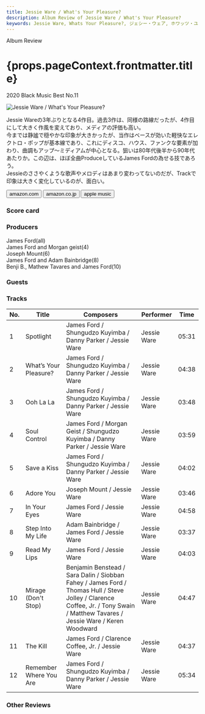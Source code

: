 ```yaml
---
title: Jessie Ware / What's Your Pleasure?
description: Album Review of Jessie Ware / What's Your Pleasure?
keywords: Jessie Ware, Whats Your Pleasure?, ジェシー・ウェア, ホワッツ・ユア・プレジャー?
---
```






<p className="largeP">Album Review</p>
<h1 className="h1--no--margin">{props.pageContext.frontmatter.title}</h1>
<p className="largeP">
  <Link to="/best50/2020/">2020 Black Music Best No.11</Link>
</p>

<Row  className="image-card-group">
	<Column colMd={3} colLg={4} noGutterMdLeft="">
       <ImageCard>

![Jessie Ware / What's Your Pleasure?](../../images/cd/jessieware4L.jpg)

</ImageCard>
	</Column>
	<Column colMd={4} colLg={8} noGutterMdLeft="">
	<p>
	Jessie Wareの3年ぶりとなる4作目。過去3作は、同様の路線だったが、4作目にして大きく作風を変えており、メディアの評価も高い。
	<br/>今までは静謐で穏やかな印象が大きかったが、当作はベースが効いた軽快なエレクトロ・ポップが基本線であり、これにディスコ、ハウス、ファンクな要素が加わり、曲調もアップ～ミディアムが中心となる。狙いは80年代後半から90年代あたりか。この辺は、ほぼ全曲ProduceしているJames Fordの為せる技であろう。
	<br/>Jessieのささやくような歌声やメロディはあまり変わってないのだが、Trackで印象は大きく変化しているのが、面白い。
	</p>
	<div>
	  <Button className="button-right-mergin"  href="https://amzn.to/3nVIiNR" renderIcon={ArrowUpRight} size='sm' kind='primary'>
      amazon.com
    </Button>
    <Button className="button-right-mergin"  href="https://amzn.to/3aMbcwd" renderIcon={ArrowUpRight} size='sm' kind='secondary'>
      amazon.co.jp
    </Button>
		<Button className="button-right-mergin"  href="https://apple.co/3aOgRSj" renderIcon={ArrowUpRight} size='sm' kind='tertiary'>
      apple music
    </Button>
	</div>
	</Column>
</Row>
<Row >
	<Column colMd={4} colLg={4} noGutterMdLeft="">
<div>
  <h3>Score card</h3>
	<SliderJS1 value="5" />
  <SliderJS2 value="1" />
	<SliderJS3 value="1" />
  <SliderJS4 value="9" />
</div>
</Column>
<Column colMd={8} colLg={8} noGutterMdLeft="">
<div>
<h3>Producers</h3>
<p>
	James Ford(all)
	<br/>James Ford and Morgan geist(4)
	<br/>Joseph Mount(6)
	<br/>James Ford and Adam Bainbridge(8)
	<br/>Benji B., Mathew Tavares and James Ford(10)
</p>
<h3>Guests</h3>
<p>
</p>
</div>
</Column>
</Row>

<h3>Tracks</h3>

| No. | Title                  | Composers                                                                                                                                                                     | Performer   | Time  |
| --- | ---------------------- | ----------------------------------------------------------------------------------------------------------------------------------------------------------------------------- | ----------- | ----- |
| 1   | Spotlight              | James Ford / Shungudzo Kuyimba / Danny Parker / Jessie Ware                                                                                                                   | Jessie Ware | 05:31 |
| 2   | What’s Your Pleasure?  | James Ford / Shungudzo Kuyimba / Danny Parker / Jessie Ware                                                                                                                   | Jessie Ware | 04:38 |
| 3   | Ooh La La              | James Ford / Shungudzo Kuyimba / Danny Parker / Jessie Ware                                                                                                                   | Jessie Ware | 03:48 |
| 4   | Soul Control           | James Ford / Morgan Geist / Shungudzo Kuyimba / Danny Parker / Jessie Ware                                                                                                    | Jessie Ware | 03:59 |
| 5   | Save a Kiss            | James Ford / Shungudzo Kuyimba / Danny Parker / Jessie Ware                                                                                                                   | Jessie Ware | 04:02 |
| 6   | Adore You              | Joseph Mount / Jessie Ware                                                                                                                                                    | Jessie Ware | 03:46 |
| 7   | In Your Eyes           | James Ford / Jessie Ware                                                                                                                                                      | Jessie Ware | 04:58 |
| 8   | Step Into My Life      | Adam Bainbridge / James Ford / Jessie Ware                                                                                                                                    | Jessie Ware | 03:37 |
| 9   | Read My Lips           | James Ford / Jessie Ware                                                                                                                                                      | Jessie Ware | 04:03 |
| 10  | Mirage (Don't Stop)    | Benjamin Benstead / Sara Dalin / Siobban Fahey / James Ford / Thomas Hull / Steve Jolley / Clarence Coffee, Jr. / Tony Swain / Matthew Tavares / Jessie Ware / Keren Woodward | Jessie Ware | 04:47 |
| 11  | The Kill               | James Ford / Clarence Coffee, Jr. / Jessie Ware                                                                                                                               | Jessie Ware | 04:37 |
| 12  | Remember Where You Are | James Ford / Shungudzo Kuyimba / Danny Parker / Jessie Ware                                                                                                                   | Jessie Ware | 05:34 |

<h3>Other Reviews</h3>

<Row>
  <Column colMd={3} colLg={3} noGutterMdLeft>
    <Review1 />
  </Column>
</Row>

